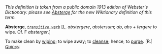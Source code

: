 ''This definition is taken from a public domain 1913 edition of Webster's Dictionary: please see [[Absterge]] for the new Wiktionary definition of this term.''

'''Absterge''', ''<code>[[transitive verb (part of speech)|transitive verb]]</code>'' [L. ''abstergere'', ''abstersum''; ''ab'', ''abs'' + ''tergere'' to wipe. Cf. F ''absterger''.]

To make clean by [[wiping]]; to wipe away; to [[cleanse]]; hence, to [[purge]]. [R.] ''[[Quincy (source)|Quincy]].''